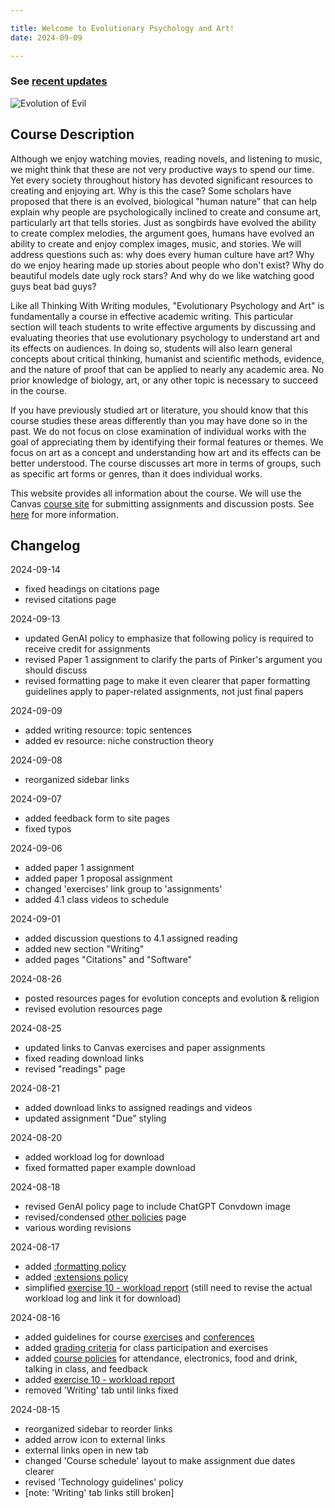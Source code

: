 ```yaml
---

title: Welcome to Evolutionary Psychology and Art!
date: 2024-09-09

---
```


### See [recent updates](/#changelog)

<img src="/images/evolution_of_evil.jpg" alt="Evolution of Evil" />

## Course Description

Although we enjoy watching movies, reading novels, and listening to music, we might think that these are not very productive ways to spend our time. Yet every society throughout history has devoted significant resources to creating and enjoying art. Why is this the case? Some scholars have proposed that there is an evolved, biological "human nature" that can help explain why people are psychologically inclined to create and consume art, particularly art that tells stories. Just as songbirds have evolved the ability to create complex melodies, the argument goes, humans have evolved an ability to create and enjoy complex images, music, and stories. We will address questions such as: why does every human culture have art? Why do we enjoy hearing made up stories about people who don't exist? Why do beautiful models date ugly rock stars? And why do we like watching good guys beat bad guys?

Like all Thinking With Writing modules, "Evolutionary Psychology and Art" is fundamentally a course in effective academic writing. This particular section will teach students to write effective arguments by discussing and evaluating theories that use evolutionary psychology to understand art and its effects on audiences. In doing so, students will also learn general concepts about critical thinking, humanist and scientific methods, evidence, and the nature of proof that can be applied to nearly any academic area. No prior knowledge of biology, art, or any other topic is necessary to succeed in the course.

If you have previously studied art or literature, you should know that this course studies these areas differently than you may have done so in the past. We do not focus on close examination of individual works with the goal of appreciating them by identifying their formal features or themes. We focus on art as a concept and understanding how art and its effects can be better understood. The course discusses art more in terms of groups, such as specific art forms or genres, than it does individual works.

This website provides all information about the course. We will use the Canvas [course site](https://canvas.nus.edu.sg/courses/66393) for submitting assignments and discussion posts. See [here](/course-info/tech-guidelines/) for more information.

## Changelog

2024-09-14

- fixed headings on citations page
- revised citations page

2024-09-13

- updated GenAI policy to emphasize that following policy is required to receive credit for assignments
- revised Paper 1 assignment to clarify the parts of Pinker's argument you should discuss
- revised formatting page to make it even clearer that paper formatting guidelines apply to paper-related assignments, not just final papers

2024-09-09

- added writing resource: topic sentences
- added ev resource: niche construction theory

2024-09-08

- reorganized sidebar links

2024-09-07

- added feedback form to site pages
- fixed typos

2024-09-06

- added paper 1 assignment
- added paper 1 proposal assignment
- changed 'exercises' link group to 'assignments'
- added 4.1 class videos to schedule

2024-09-01

- added discussion questions to 4.1 assigned reading
- added new section "Writing"
- added pages "Citations" and "Software"

2024-08-26

- posted resources pages for evolution concepts and evolution & religion
- revised evolution resources page

2024-08-25

- updated links to Canvas exercises and paper assignments
- fixed reading download links
- revised "readings" page

2024-08-21

- added download links to assigned readings and videos
- updated assignment "Due" styling

2024-08-20

- added workload log for download
- fixed formatted paper example download

2024-08-18

- revised GenAI policy page to include ChatGPT Convdown image
- revised/condensed [other policies](course-ntw2029/course-info/policies) page
- various wording revisions

2024-08-17

- added [:formatting policy](course-ntw2029/assignments/formatting)
- added [:extensions policy](course-ntw2029/course-info/extensions)
- simplified [exercise 10 - workload report](course-ntw2029/exercises/e10-workload) (still need to revise the actual workload log and link it for download)

2024-08-16

- added guidelines for course [exercises](course-ntw2029/exercises/ex-guidelines) and [conferences](course-ntw2029/general-info/conferences)
- added [grading criteria](course-ntw2029/course-info/grading) for class participation and exercises
- added [course policies](course-ntw2029/course-info/policies) for attendance, electronics, food and drink, talking in class, and feedback
- added [exercise 10 - workload report](course-ntw2029/exercises/e10-workload)
- removed 'Writing' tab until links fixed

2024-08-15

- reorganized sidebar to reorder links
- added arrow icon to external links
- external links open in new tab
- changed 'Course schedule' layout to make assignment due dates clearer
- revised 'Technology guidelines' policy
- [note: 'Writing' tab links still broken]
